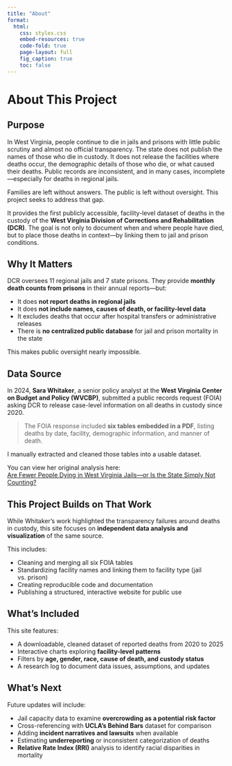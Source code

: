 ```yaml
---
title: "About"
format:
  html:
    css: styles.css
    embed-resources: true
    code-fold: true
    page-layout: full
    fig_caption: true
    toc: false
---
```


<div id="page-banner">
  <h1 class="page-title">About This Project</h1>
</div>
<div class="narrow-page">

## Purpose

In West Virginia, people continue to die in jails and prisons with little public scrutiny and almost no official transparency. The state does not publish the names of those who die in custody. It does not release the facilities where deaths occur, the demographic details of those who die, or what caused their deaths. Public records are inconsistent, and in many cases, incomplete—especially for deaths in regional jails.

Families are left without answers. The public is left without oversight. This project seeks to address that gap.

It provides the first publicly accessible, facility-level dataset of deaths in the custody of the **West Virginia Division of Corrections and Rehabilitation (DCR)**. The goal is not only to document when and where people have died, but to place those deaths in context—by linking them to jail and prison conditions.

## Why It Matters

DCR oversees 11 regional jails and 7 state prisons. They provide **monthly death counts from prisons** in their annual reports—but:

- It does **not report deaths in regional jails**
- It does **not include names, causes of death, or facility-level data**
- It excludes deaths that occur after hospital transfers or administrative releases
- There is **no centralized public database** for jail and prison mortality in the state

This makes public oversight nearly impossible.

## Data Source

In 2024, **Sara Whitaker**, a senior policy analyst at the **West Virginia Center on Budget and Policy (WVCBP)**, submitted a public records request (FOIA) asking DCR to release case-level information on all deaths in custody since 2020.

> The FOIA response included **six tables embedded in a PDF**, listing deaths by date, facility, demographic information, and manner of death.

I manually extracted and cleaned those tables into a usable dataset.

You can view her original analysis here:  
[Are Fewer People Dying in West Virginia Jails—or Is the State Simply Not Counting?](https://wvpolicy.org/are-fewer-people-dying-in-west-virginia-jails-or-is-the-state-simply-not-counting)

## This Project Builds on That Work

While Whitaker's work highlighted the transparency failures around deaths in custody, this site focuses on **independent data analysis and visualization** of the same source.

This includes:

- Cleaning and merging all six FOIA tables  
- Standardizing facility names and linking them to facility type (jail vs. prison)  
- Creating reproducible code and documentation  
- Publishing a structured, interactive website for public use  

## What’s Included

This site features:

- A downloadable, cleaned dataset of reported deaths from 2020 to 2025  
- Interactive charts exploring **facility-level patterns**  
- Filters by **age, gender, race, cause of death, and custody status**  
- A research log to document data issues, assumptions, and updates  

## What's Next

Future updates will include:

- Jail capacity data to examine **overcrowding as a potential risk factor**  
- Cross-referencing with **UCLA’s Behind Bars** dataset for comparison  
- Adding **incident narratives and lawsuits** when available  
- Estimating **underreporting** or inconsistent categorization of deaths
- **Relative Rate Index (RRI)** analysis to identify racial disparities in mortality

</div>
